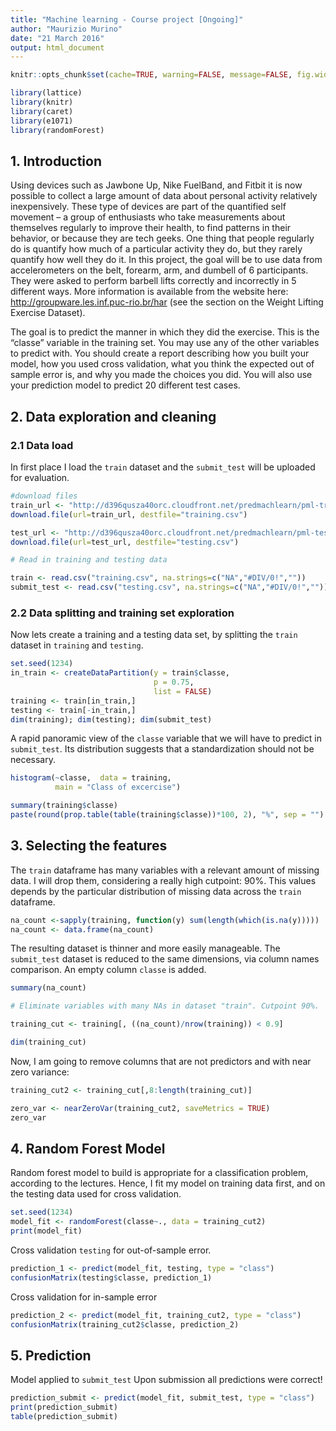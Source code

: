 ```yaml
---
title: "Machine learning - Course project [Ongoing]"
author: "Maurizio Murino"
date: "21 March 2016"
output: html_document
---
```


```r
knitr::opts_chunk$set(cache=TRUE, warning=FALSE, message=FALSE, fig.width=12)
```
```r
library(lattice)
library(knitr)
library(caret)
library(e1071)
library(randomForest)
```

## 1. Introduction

Using devices such as Jawbone Up, Nike FuelBand, and Fitbit it is now possible to collect a large amount of data about personal activity relatively inexpensively. These type of devices are part of the quantified self movement – a group of enthusiasts who take measurements about themselves regularly to improve their health, to find patterns in their behavior, or because they are tech geeks. One thing that people regularly do is quantify how much of a particular activity they do, but they rarely quantify how well they do it. In this project, the goal will be to use data from accelerometers on the belt, forearm, arm, and dumbell of 6 participants. They were asked to perform barbell lifts correctly and incorrectly in 5 different ways. More information is available from the website here: <http://groupware.les.inf.puc-rio.br/har> (see the section on the Weight Lifting Exercise Dataset).

The goal  is to predict the manner in which they did the exercise. This is the "classe" variable in the training set. You may use any of the other variables to predict with. You should create a report describing how you built your model, how you used cross validation, what you think the expected out of sample error is, and why you made the choices you did. You will also use your prediction model to predict 20 different test cases.

## 2. Data exploration and cleaning

### 2.1 Data load 

In first place I load the `train` dataset and the `submit_test` will be uploaded for evaluation.

```r
#download files
train_url <- "http://d396qusza40orc.cloudfront.net/predmachlearn/pml-training.csv"
download.file(url=train_url, destfile="training.csv")

test_url <- "http://d396qusza40orc.cloudfront.net/predmachlearn/pml-testing.csv"
download.file(url=test_url, destfile="testing.csv")

# Read in training and testing data

train <- read.csv("training.csv", na.strings=c("NA","#DIV/0!",""))
submit_test <- read.csv("testing.csv", na.strings=c("NA","#DIV/0!",""))
```

### 2.2 Data splitting and training set exploration

Now lets create a training and a testing data set, by splitting the `train` dataset in `training` and `testing`.

```r
set.seed(1234)
in_train <- createDataPartition(y = train$classe,
                                p = 0.75,
                                list = FALSE)
training <- train[in_train,]
testing <- train[-in_train,]
dim(training); dim(testing); dim(submit_test)
```

A rapid panoramic view of the `classe` variable that we will have to predict in `submit_test`. Its distribution suggests that a standardization should not be necessary.

```r
histogram(~classe,  data = training,
          main = "Class of excercise")

summary(training$classe)
paste(round(prop.table(table(training$classe))*100, 2), "%", sep = "")
```

## 3. Selecting the features

The `train` dataframe has many variables with a relevant amount of missing data. I will drop them, considering a really high cutpoint: 90%. This values depends by the particular distribution of missing data across the `train` dataframe. 

```r
na_count <-sapply(training, function(y) sum(length(which(is.na(y)))))
na_count <- data.frame(na_count)
```

The resulting dataset is thinner and more easily manageable. The `submit_test` dataset is reduced to the same dimensions, via column names comparison. An empty column `classe` is added.

```r
summary(na_count)

# Eliminate variables with many NAs in dataset "train". Cutpoint 90%.

training_cut <- training[, ((na_count)/nrow(training)) < 0.9]

dim(training_cut)
```

Now, I am going to remove columns that are  not predictors and with near zero variance:

```r
training_cut2 <- training_cut[,8:length(training_cut)]

zero_var <- nearZeroVar(training_cut2, saveMetrics = TRUE)
zero_var 
```

## 4. Random Forest Model

Random forest model to build is appropriate for a classification problem, according to the lectures. Hence, I fit my model on training data first, and on the testing data used for cross validation.

```r
set.seed(1234)
model_fit <- randomForest(classe~., data = training_cut2)
print(model_fit)
```

Cross validation `testing` for out-of-sample error.

```r
prediction_1 <- predict(model_fit, testing, type = "class")
confusionMatrix(testing$classe, prediction_1)
```

Cross validation for in-sample error

```r
prediction_2 <- predict(model_fit, training_cut2, type = "class")
confusionMatrix(training_cut2$classe, prediction_2)
```

## 5. Prediction

Model applied to `submit_test` Upon submission all predictions were correct!

```r
prediction_submit <- predict(model_fit, submit_test, type = "class")
print(prediction_submit)
table(prediction_submit)
```